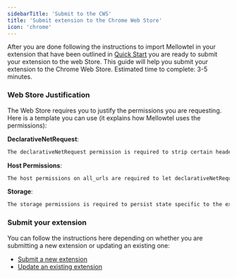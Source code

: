 ```yaml
---
sidebarTitle: 'Submit to the CWS'
title: 'Submit extension to the Chrome Web Store'
icon: 'chrome'
---
```


After you are done following the instructions to import Mellowtel in your extension that have been outlined in [Quick Start](https://docs.mellowtel.com/browser-plugin/quickstart) you are ready to submit your extension to the web Store.
This guide will help you submit your extension to the Chrome Web Store.
Estimated time to complete: 3-5 minutes.


### Web Store Justification
The Web Store requires you to justify the permissions you are requesting. Here is a template you can use (it explains how Mellowtel uses the permissions):

**DeclarativeNetRequest**:
```txt
The declarativeNetRequest permission is required to strip certain headers (e.g. X-Frame headers) from some responses on the sub_frame level. This allows displaying websites in an iframe without running into issues related to cross-origin resource sharing (CORS). These headers are immediately restored after the response is processed.
```

**Host Permissions**:
```txt
The host permissions on all_urls are required to let declarativeNetRequest modify response headers on all URLs. This is necessary to strip certain headers (e.g. X-Frame headers) from some responses on the sub_frame level. This allows displaying websites in an iframe without running into issues related to cross-origin resource sharing (CORS). These headers are immediately restored after the response is processed.
```

**Storage**:
```txt
The storage permissions is required to persist state specific to the extension and have a local logic to facilitate communications across the various parts of the extension.
```


### Submit your extension
You can follow the instructions here depending on whether you are submitting a new extension or updating an existing one:
- [Submit a new extension](https://developer.chrome.com/docs/webstore/publish/)
- [Update an existing extension](https://developer.chrome.com/docs/webstore/update)

